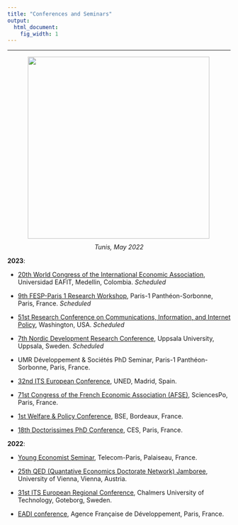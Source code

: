 ```yaml
---
title: "Conferences and Seminars"
output:
  html_document:
    fig_width: 1
---
```



---


<style>
figure {
  display: flex;
  flex-direction: column;
  align-items: center;
}

figcaption {
  margin-top: 10px;
}
</style>

<p>
<figure>
  <img src="images/tunisie_photo_1.jpg" align="left" width="410px"/>
  <figcaption> <i>Tunis, May 2022 </i> </figcaption>
</figure>
</p>





**2023**:

- [20th World Congress of the International Economic Association](https://ieawc2023.org/), Universidad EAFIT, Medellin, Colombia. *Scheduled*

- [9th FESP-Paris 1 Research Workshop](https://fesp-eg.org/wp-content/uploads/2023/03/Call_9thFEPS_Paris1.pdf), Paris-1 Panthéon-Sorbonne, Paris, France. *Scheduled*

- [51st Research Conference on Communications, Information, and Internet Policy](http://www.tprcweb.com/overview-2023), Washington, USA. *Scheduled*

- [7th Nordic Development Research Conference](https://www.nordev2023.se/), Uppsala University, Uppsala, Sweden. *Scheduled*

- UMR Développement & Sociétés PhD Seminar, Paris-1 Panthéon-Sorbonne, Paris, France.

- [32nd ITS European Conference](https://itseurope.org/2023/), UNED, Madrid, Spain.

- [71st Congress of the French Economic Association (AFSE)](https://afse2023.sciencesconf.org/), SciencesPo, Paris, France.

- [1st Welfare & Policy Conference](https://wapsociety.org/event/conference-individual-and-collective-responses-to-a-troubled-world), BSE, Bordeaux, France.

- [18th Doctorissimes PhD Conference](https://sites.google.com/site/doctorissimes3/18th-doctorissimes-2023), CES, Paris, France.


**2022**:

- [Young Economist Seminar](https://www.digitaleconomics-paris.fr/young-economist-seminar), Telecom-Paris, Palaiseau, France.

- [25th QED (Quantative Economics Doctorate Network) Jamboree](https://www.vgse.at/about-vgse/qed-network/), University of Vienna, Vienna, Austria.

- [31st ITS European Regional Conference](https://itseurope.org/2022/), Chalmers University of Technology, Goteborg, Sweden.

- [EADI conference](https://iedes.pantheonsorbonne.fr/evenements/iedes-eadi-france-journee-detude-internationale), Agence Française de Développement, Paris, France.

<br clear="left"/>




